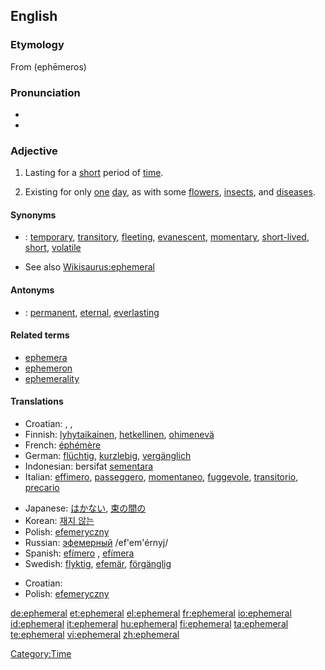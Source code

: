{{was wotd|2007|August|24}}
{{wikipedia}}
==English==

===Etymology===
From {{etyl|grc}} '''{{polytonic|[[ἐφήμερος]]}}''' (ephēmeros)

===Pronunciation===
* {{IPA|/ɛˈfɛmərəl/|/əˈfɛmərəl/}}
* {{audio|en-us-ephemeral.ogg|Audio (US)}}

===Adjective===
{{en-adj}}

# Lasting for a [[short]] period of [[time]].
# {{biology}} Existing for only [[one]] [[day]], as with some [[flower]]s, [[insect]]s, and [[disease]]s.

====Synonyms====
* {{italbrac|lasting for a short period of time}}: [[temporary]], [[transitory]], [[fleeting]], [[evanescent]], [[momentary]], [[short-lived]], [[short]], [[volatile]]
* See also [[Wikisaurus:ephemeral]]

====Antonyms====
* {{italbrac|lasting for a long period of time}}: [[permanent]], [[eternal]], [[everlasting]]

====Related terms====
* [[ephemera]]
* [[ephemeron]]
* [[ephemerality]]

====Translations====
{{trans-top|lasting for a short period of time}}
* Croatian: {{t|hr|efemeran|alt=ȅfemēran}}, {{t|hr|kratkotrajan|alt=krȁtkotrājan}}, {{t|hr|privremen|alt=prìvremen}}
* Finnish: [[lyhytaikainen]], [[hetkellinen]], [[ohimenevä]]
* French: [[éphémère]]
* German: [[flüchtig]], [[kurzlebig]], [[vergänglich]]
* Indonesian: bersifat [[sementara]]
* Italian: [[effimero]], [[passeggero]], [[momentaneo]], [[fuggevole]], [[transitorio]], [[precario]]
{{trans-mid}}
* Japanese: [[はかない]], [[束の間の]]
* Korean: [[재지 않는]]
* Polish: [[efemeryczny]]
* Russian: [[эфемерный]] /ef'em'érnyj/
* Spanish: [[efímero]] {{m}}, [[efímera]] {{f}}
* Swedish: [[flyktig]], [[efemär]], [[förgänglig]]
{{trans-bottom}}

{{trans-top|existing for only one day}}
* Croatian: {{t|hr|efemeran|alt=ȅfemēran}}
* Polish: [[efemeryczny]]
{{trans-mid}}
{{trans-bottom}}

[[Category:Time]]

[[de:ephemeral]]
[[et:ephemeral]]
[[el:ephemeral]]
[[fr:ephemeral]]
[[io:ephemeral]]
[[id:ephemeral]]
[[it:ephemeral]]
[[hu:ephemeral]]
[[fi:ephemeral]]
[[ta:ephemeral]]
[[te:ephemeral]]
[[vi:ephemeral]]
[[zh:ephemeral]]